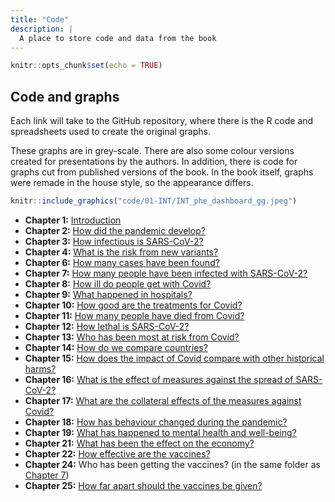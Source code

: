 ```yaml
---
title: "Code"
description: |
  A place to store code and data from the book
---
```


```r
knitr::opts_chunk$set(echo = TRUE)
```

## Code and graphs

Each link will take to the GitHub repository, where there is the R code and spreadsheets used to create the original graphs.

These graphs are in grey-scale. There are also some colour versions created for presentations by the authors. In addition, there is code for graphs cut from published versions of the book. In the book itself, graphs were remade in the house style, so the appearance differs.

```r
knitr::include_graphics("code/01-INT/INT_phe_dashboard_gg.jpeg")
```

- **Chapter 1:** [Introduction](https://github.com/covid-by-numbers/covid-by-numbers.github.io/tree/main/code/01-INT)
- **Chapter 2:** [How did the pandemic develop?](https://github.com/covid-by-numbers/covid-by-numbers.github.io/tree/main/code/02-SPR)
- **Chapter 3:** [How infectious is SARS-CoV-2?](https://github.com/covid-by-numbers/covid-by-numbers.github.io/tree/main/code/03-IFC)
- **Chapter 4:** [What is the risk from new variants?](https://github.com/covid-by-numbers/covid-by-numbers.github.io/tree/main/code/04-VAR)
- **Chapter 6:** [How many cases have been found?](https://github.com/covid-by-numbers/covid-by-numbers.github.io/tree/main/code/06-CAS)
- **Chapter 7:** [How many people have been infected with SARS-CoV-2?](https://github.com/covid-by-numbers/covid-by-numbers.github.io/tree/main/code/07-SAR)
- **Chapter 8:** [How ill do people get with Covid?](https://github.com/covid-by-numbers/covid-by-numbers.github.io/tree/main/code/08-ILL)
- **Chapter 9:** [What happened in hospitals?](https://github.com/covid-by-numbers/covid-by-numbers.github.io/tree/main/code/09-HOS)
- **Chapter 10:** [How good are the treatments for Covid?](https://github.com/covid-by-numbers/covid-by-numbers.github.io/tree/main/code/10-TRT)
- **Chapter 11:** [How many people have died from Covid?](https://github.com/covid-by-numbers/covid-by-numbers.github.io/tree/main/code/11-DEA)
- **Chapter 12:** [How lethal is SARS-CoV-2?](https://github.com/covid-by-numbers/covid-by-numbers.github.io/tree/main/code/12-DAN)
- **Chapter 13:** [Who has been most at risk from Covid?](https://github.com/covid-by-numbers/covid-by-numbers.github.io/tree/main/code/13-RSK)
- **Chapter 14:** [How do we compare countries?](https://github.com/covid-by-numbers/covid-by-numbers.github.io/tree/main/code/14-COU)
- **Chapter 15:** [How does the impact of Covid compare with other historical harms?](https://github.com/covid-by-numbers/covid-by-numbers.github.io/tree/main/code/15-COM)
- **Chapter 16:** [What is the effect of measures against the spread of SARS-CoV-2?](https://github.com/covid-by-numbers/covid-by-numbers.github.io/tree/main/code/16-NPI)
- **Chapter 17:** [What are the collateral effects of the measures against Covid?](https://github.com/covid-by-numbers/covid-by-numbers.github.io/tree/main/code/17-COL)
- **Chapter 18:** [How has behaviour changed during the pandemic?](https://github.com/covid-by-numbers/covid-by-numbers.github.io/tree/main/code/18-BEH)
- **Chapter 19:** [What has happened to mental health and well-being?](https://github.com/covid-by-numbers/covid-by-numbers.github.io/tree/main/code/19-WEL)
- **Chapter 21:** [What has been the effect on the economy?](https://github.com/covid-by-numbers/covid-by-numbers.github.io/tree/main/code/21-ECO)
- **Chapter 22:** [How effective are the vaccines?](https://github.com/covid-by-numbers/covid-by-numbers.github.io/tree/main/code/22-VAC)
- **Chapter 24:** Who has been getting the vaccines? (in the same folder as [Chapter 7](https://github.com/covid-by-numbers/covid-by-numbers.github.io/tree/main/code/07-SAR))
- **Chapter 25:** [How far apart should the vaccines be given?](https://github.com/covid-by-numbers/covid-by-numbers.github.io/tree/main/code/25-DIN)
